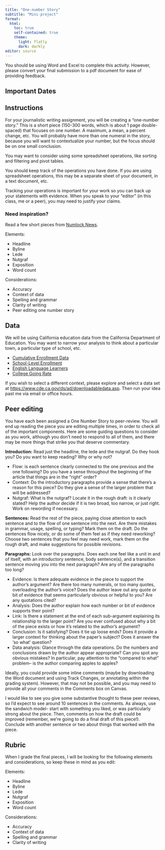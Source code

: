 ```yaml
---
title: "One-number Story"
subtitle: "Mini-project"
format: 
  html:
    toc: true
    self-contained: true
    theme:
      light: flatly
      dark: darkly
editor: source
---
```


::: callout-note
You should be using Word and Excel to complete this activity. However, please convert your final submission to a pdf document for ease of providing feedback.
:::

## Important Dates


## Instructions

For your journalistic writing assignment, you will be creating a “one-number story.” This is a short piece (150-300 words, which is about 1 page double-spaced) that focuses on one number. A maximum, a mean, a percent change, etc. You will probably have more than one numeral in the story, because you will want to contextualize your number, but the focus should be on one small conclusion.

You may want to consider using some spreadsheet operations, like sorting and filtering and pivot tables.

You should keep track of the operations you have done. If you are using spreadsheet operations, this may be a separate sheet of your document, in a text document, etc.

Tracking your operations is important for your work so you can back up your statements with evidence. When you speak to your “editor” (in this class, me or a peer), you may need to justify your claims.

::: callout-tip
### Need inspiration?
Read a few short pieces from [Numlock News](https://www.numlock.com/archive).
:::

Elements:

+ Headline
+ Byline
+ Lede
+ Nutgraf
+ Exposition
+ Word count

Considerations:

+ Accuracy
+ Context of data
+ Spelling and grammar
+ Clarity of writing
+ Peer editing one number story

## Data

We will be using California education data from the California Department of Education. You may want to narrow your analysis to think about a particular town, a particular type of school, etc.

+ [Cumulative Enrollment Data](https://www.cde.ca.gov/ds/ad/fsenrcum.asp#CE)
+ [School-Level Enrollment](https://www.cde.ca.gov/ds/ad/fsenr.asp)
+ [English Language Learners](https://www.cde.ca.gov/ds/ad/fselsch.asp)
+ [College Going Rate](https://www.cde.ca.gov/ds/ad/fscgr12.asp)

If you wish to select a different context, please explore and select a data set at <https://www.cde.ca.gov/ds/ad/downloadabledata.asp>. Then run your idea past me via email or office hours.

## Peer editing

You have each been assigned a One Number Story to peer-review. You will end up reading the piece you are editing multiple times, in order to check all of the important components. Here are some guiding questions to consider as you work, although you don’t need to respond to all of them, and there may be more things that strike you that deserve commentary.

**Introduction:** Read just the headline, the lede and the nutgraf. Do they hook you? Do you want to keep reading? Why or why not?

+ Flow: is each sentence clearly connected to the one previous and the one following? Do you have a sense throughout the beginning of the article that things are in the “right” order?
+ Context: Do the introductory paragraphs provide a sense that there’s a reason for this piece? Do they give a sense of the larger problem that will be addressed?
+ Nutgraf: What is the nutgraf? Locate it in the rough draft: is it clearly stated? Help the author decide if it is two broad, too narrow, or just right. Work on rewording if necessary.

**Sentences:** Read the rest of the piece, paying close attention to each sentence and to the flow of one sentence into the next. Are there mistakes in grammar, usage, spelling, or typing? Mark them on the draft. Do the sentences flow nicely, or do some of them feel as if they need reworking? Choose two sentences that you feel may need work, mark them on the rough draft, and make suggestions for possible revisions.

**Paragraphs:** Look over the paragraphs. Does each one feel like a unit in and of itself, with an introductory sentence, body sentence(s), and a transition sentence moving you into the next paragraph? Are any of the paragraphs too long?

+ Evidence: Is there adequate evidence in the piece to support the author’s argument? Are there too many numerals, or too many quotes, overloading the author’s voice? Does the author leave out any quote or bit of evidence that seems particularly obvious or helpful to you? Are any quotations cited?
+ Analysis: Does the author explain how each number or bit of evidence supports their point?
+ Link: Is there a statement at the end of each sub-argument explaining its relationship to the larger point? Are you ever confused about why a bit of the piece exists or how it’s related to the author’s argument?
+ Conclusion: Is it satisfying? Does it tie up loose ends? Does it provide a larger context for thinking about the paper’s subject? Does it answer the ‘so what’ question?
+ Data analysis: Glance through the data operations. Do the numbers and conclusions drawn by the author appear appropriate? Can you spot any obvious mistakes? In particular, pay attention to the “compared to what” problem– is the author comparing apples to apples?

Ideally, you could provide some inline comments (maybe by downloading the Word document and using Track Changes, or annotating within the grading system). However, that may not be possible, and you may need to provide all your comments in the Comments box on Canvas.

I would like to see you give some substantive thought to these peer reviews, so I’d expect to see around 10 sentences in the comments. As always, use the sandwich model– start with something you liked, or was particularly strong about the piece. Then, comments on how the draft could be improved (remember, we’re going to do a final draft of this piece!). Conclude with another sentence or two about things that worked with the piece.

## Rubric

When I grade the final pieces, I will be looking for the following elements and considerations, so keep these in mind as you edit:

Elements:

+ Headline
+ Byline
+ Lede
+ Nutgraf
+ Exposition
+ Word count

Considerations:

+ Accuracy
+ Context of data
+ Spelling and grammar
+ Clarity of writing
